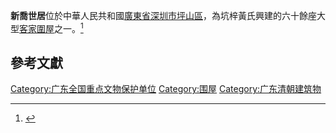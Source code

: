 {{文物保護單位
| 級別 = 省級
| 名稱 = 新喬世居
| 分類 = 古建築
| 時代 = 清
| 所在 = [[廣東省|廣東省]][[深圳市|深圳市]][[坪山區|坪山區]]
}}

'''新喬世居'''位於中華人民共和國[[廣東省|廣東省]][[深圳市|深圳市]][[坪山區|坪山區]]，為坑梓黃氏興建的六十餘座大型[[客家圍屋|客家圍屋]]之一。<ref>{{cite web |url=http://ipingshan.sznews.com/m/article.htm?url=http://ipingshan.sznews.com/content/2018-09/11/content_21077893.htm |title=坑梓有個300年大家族|publisher= 坪山新聞網 |date=2018-09-11 }}</ref>

==參考文獻==
{{reflist}}

{{DEFAULTSORT:man}}
[[Category:广东全国重点文物保护单位|Category:广东全国重点文物保护单位]]
[[Category:围屋|Category:围屋]]
[[Category:广东清朝建筑物|Category:广东清朝建筑物]]